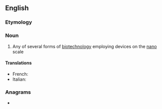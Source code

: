==English==

===Etymology===
{{prefix|en|nano|biotechnology}}

===Noun===
{{wikipedia}}
{{en-noun|~|nanobiotechnologies}}

# Any of several forms of [[biotechnology]] employing devices on the [[nano]] scale

====Translations====
{{trans-top|any of several forms of biotechnology employing devices on the nano scale}}
* French: {{t+|fr|nanobiotechnologie|f}}
* Italian: {{t+|it|nanobiotecnologia|f}}
{{trans-mid}}
{{trans-bottom}}

===Anagrams===
* {{anagrams|en|a=abceghilnnnooooty|bionanotechnology}}
